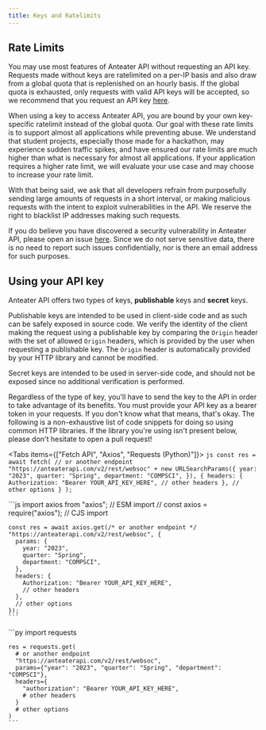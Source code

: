 ```yaml
---
title: Keys and Ratelimits
---
```



## Rate Limits

You may use most features of Anteater API without requesting an API key.
Requests made without keys are ratelimited on a per-IP basis and also draw from a global quota that is replenished on an hourly basis.
If the global quota is exhausted, only requests with valid API keys will be accepted, so we recommend that you request an API key [here](https://dashboard.anteaterapi.com).

When using a key to access Anteater API, you are bound by your own key-specific ratelimit instead of the global quota.
Our goal with these rate limits is to support almost all applications while preventing abuse.
We understand that student projects, especially those made for a hackathon, may experience sudden traffic spikes, and have ensured our rate limits are much higher than what is necessary for almost all applications.
If your application requires a higher rate limit, we will evaluate your use case and may choose to increase your rate limit.

With that being said, we ask that all developers refrain from purposefully sending large amounts of requests in a short interval, or making malicious requests with the intent to exploit vulnerabilities in the API. We reserve the right to blacklist IP addresses making such requests.

If you do believe you have discovered a security vulnerability in Anteater API, please open an issue [here](https://github.com/icssc/anteater-api/issues). Since we do not serve sensitive data, there is no need to report such issues confidentially, nor is there an email address for such purposes.

## Using your API key

Anteater API offers two types of keys, **publishable** keys and **secret** keys.

Publishable keys are intended to be used in client-side code and as such can be safely exposed in source code. We verify the identity of the client making the request using a publishable key by comparing the `Origin` header with the set of allowed `Origin` headers, which is provided by the user when requesting a publishable key. The `Origin` header is automatically provided by your HTTP library and cannot be modified.

Secret keys are intended to be used in server-side code, and should not be exposed since no additional verification is performed.

Regardless of the type of key, you'll have to send the key to the API in order to take advantage of its benefits.
You must provide your API key as a bearer token in your requests.
If you don't know what that means, that's okay.
The following is a non-exhaustive list of code snippets for doing so using common HTTP libraries.
If the library you're using isn't present below, please don't hesitate to open a pull request!

<Tabs items={["Fetch API", "Axios", "Requests (Python)"]}>
  <Tab value="Fetch API">
    ```js
    const res = await fetch(
      // or another endpoint
      "https://anteaterapi.com/v2/rest/websoc" +
        new URLSearchParams({
          year: "2023",
          quarter: "Spring",
          department: "COMPSCI",
        }),
      {
        headers: {
          Authorization: "Bearer YOUR_API_KEY_HERE",
          // other headers
        },
        // other options
      }
    );
    ```

  </Tab>
  <Tab value="Axios">
    ```js
    import axios from "axios"; // ESM import
    // const axios = require("axios"); // CJS import

    const res = await axios.get(/* or another endpoint */ "https://anteaterapi.com/v2/rest/websoc", {
      params: {
        year: "2023",
        quarter: "Spring",
        department: "COMPSCI",
      },
      headers: {
        Authorization: "Bearer YOUR_API_KEY_HERE",
        // other headers
      },
      // other options
    });
    ```

  </Tab>
  <Tab value="Requests (Python)">
    ```py
    import requests

    res = requests.get(
      # or another endpoint
      "https://anteaterapi.com/v2/rest/websoc",
      params={"year": "2023", "quarter": "Spring", "department": "COMPSCI"},
      headers={
        "authorization": "Bearer YOUR_API_KEY_HERE",
        # other headers
      }
      # other options
    )
    ```

  </Tab>
</Tabs>
